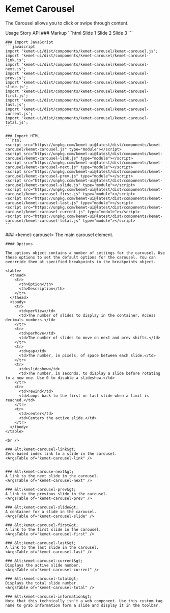 
<Meta of={CarouselStories} />

# Kemet Carousel

The Carousel allows you to click or swipe through content.

<kemet-tabs panel-effect="stacked" divider>
  <kemet-tab slot="tab">Usage</kemet-tab>
  <kemet-tab slot="tab">Story</kemet-tab>
  <kemet-tab slot="tab">API</kemet-tab>
  <kemet-tab-panel slot="panel">
    ### Markup
    ```html
    <kemet-carousel>
      <kemet-carousel-slide slot="slides">Slide 1</kemet-carousel-slide>
      <kemet-carousel-slide slot="slides">Slide 2</kemet-carousel-slide>
      <kemet-carousel-slide slot="slides">Slide 3</kemet-carousel-slide>
    </kemet-carousel>
    ```

    ### Import JavaScript
    ```javascript
    import 'kemet-ui/dist/components/kemet-carousel/kemet-carousel.js';
    import 'kemet-ui/dist/components/kemet-carousel/kemet-carousel-link.js';
    import 'kemet-ui/dist/components/kemet-carousel/kemet-carousel-next.js';
    import 'kemet-ui/dist/components/kemet-carousel/kemet-carousel-prev.js';
    import 'kemet-ui/dist/components/kemet-carousel/kemet-carousel-slide.js';
    import 'kemet-ui/dist/components/kemet-carousel/kemet-carousel-first.js';
    import 'kemet-ui/dist/components/kemet-carousel/kemet-carousel-last.js';
    import 'kemet-ui/dist/components/kemet-carousel/kemet-carousel-current.js';
    import 'kemet-ui/dist/components/kemet-carousel/kemet-carousel-total.js';
    ```

    ### Import HTML
    ```html
    <script src="https://unpkg.com/kemet-ui@latest/dist/components/kemet-carousel/kemet-carousel.js" type="module"></script>
    <script src="https://unpkg.com/kemet-ui@latest/dist/components/kemet-carousel/kemet-carousel-link.js" type="module"></script>
    <script src="https://unpkg.com/kemet-ui@latest/dist/components/kemet-carousel/kemet-carousel-next.js" type="module"></script>
    <script src="https://unpkg.com/kemet-ui@latest/dist/components/kemet-carousel/kemet-carousel-prev.js" type="module"></script>
    <script src="https://unpkg.com/kemet-ui@latest/dist/components/kemet-carousel/kemet-carousel-slide.js" type="module"></script>
    <script src="https://unpkg.com/kemet-ui@latest/dist/components/kemet-carousel/kemet-carousel-first.js" type="module"></script>
    <script src="https://unpkg.com/kemet-ui@latest/dist/components/kemet-carousel/kemet-carousel-last.js" type="module"></script>
    <script src="https://unpkg.com/kemet-ui@latest/dist/components/kemet-carousel/kemet-carousel-current.js" type="module"></script>
    <script src="https://unpkg.com/kemet-ui@latest/dist/components/kemet-carousel/kemet-carousel-total.js" type="module"></script>
    ```
  </kemet-tab-panel>
  <kemet-tab-panel slot="panel">
    <Canvas of={CarouselStories.Standard} />
    <ArgsTable story={PRIMARY_STORY} />
  </kemet-tab-panel>
  <kemet-tab-panel slot="panel">
    ### &lt;kemet-carousel&gt;
    The main carousel element.
    <ArgsTable of="kemet-carousel" />

    #### Options

    The options object contains a number of settings for the carousel. Use these options to set the default options for the carousel. You can overrride them at specified breakpoints in the breakpoints object.

    <table>
      <thead>
        <tr>
          <th>Option</th>
          <th>Description</th>
        </tr>
      </thead>
      <tbody>
        <tr>
          <td>perView</td>
          <td>The number of slides to display in the container. Access decimals numbers.</td>
        </tr>
        <tr>
          <td>perMove</td>
          <td>The number of slides to move on next and prev shifts.</td>
        </tr>
        <tr>
          <td>gap</td>
          <td>The number, in pixels, of space between each slide.</td>
        </tr>
        <tr>
          <td>slideshow</td>
          <td>The number, in seconds, to display a slide before rotating to a new one. Use 0 to disable a slideshow.</td>
        </tr>
        <tr>
          <td>rewind</td>
          <td>Loops back to the first or last slide when a limit is reached.</td>
        </tr>
        <tr>
          <td>center</td>
          <td>Centers the active slide.</td>
        </tr>
      </tbody>
    </table>

    <br />

    ### &lt;kemet-carousel-link&gt;
    Zero-based index link to a slide in the carousel.
    <ArgsTable of="kemet-carousel-link" />


    ### &lt;kemet-carouse-next&gt;
    A link to the next slide in the carousel.
    <ArgsTable of="kemet-carousel-next" />

    ### &lt;kemet-carousel-prev&gt;
    A link to the previous slide in the carousel.
    <ArgsTable of="kemet-carousel-prev" />

    ### &lt;kemet-carousel-slide&gt;
    A container for a slide in the carousel.
    <ArgsTable of="kemet-carousel-slide" />

    ### &lt;kemet-carousel-first&gt;
    A link to the first slide in the carousel.
    <ArgsTable of="kemet-carousel-first" />

    ### &lt;kemet-carousel-last&gt;
    A link to the last slide in the carousel.
    <ArgsTable of="kemet-carousel-last" />

    ### &lt;kemet-carousel-current&gt;
    Displays the active slide number.
    <ArgsTable of="kemet-carousel-current" />

    ### &lt;kemet-carousel-total&gt;
    Displays the total slide number.
    <ArgsTable of="kemet-carousel-total" />

    ### &lt;kemet-carousel-information&gt;
    Note that this technically isn't a web component. Use this custom tag name to grab information form a slide and display it in the toolbar.
  </kemet-tab-panel>
</kemet-tabs>

